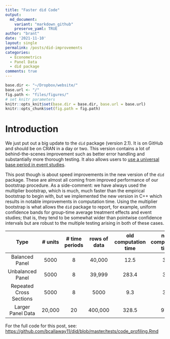 ```yaml
---
title: "Faster did Code"
output:
  md_document:
    variant: "markdown_github"
    preserve_yaml: TRUE
author: "brant"
date: '2021-11-10'
layout: single
permalink: /posts/did-improvements
categories:
  - Econometrics
  - Panel Data
  - did package
comments: true
---
```



```r
base.dir <- "~/Dropbox/website/"
base.url <- "/"
fig.path <- "files/figures/"
# set knitr parameters
knitr::opts_knit$set(base.dir = base.dir, base.url = base.url)
knitr::opts_chunk$set(fig.path = fig.path) 
```

# Introduction

We just put out a big update to the `did` package (version 2.1).  It is on GitHub and should be on CRAN in a day or two.  This version contains a lot of behind-the-scenes improvement such as better error handling and substantially more thorough testing.  It also allows users to [use a universal base period in event studies](posts/event-study-universal-v-varying-base-period).

This post though is about speed improvements in the new version of the `did` package.  These are almost all coming from improved performance of our bootstrap procedure.  As a side-comment: we have always used the multiplier bootstrap, which is much, much faster than the empirical bootstrap to begin with, but we implemented the new version in C++ which results in notable improvements in computation time.  Using the multiplier bootstrap is what allows the `did` package to report, for example, uniform confidence bands for group-time average treatment effects and event studies; that is, they tend to be somewhat wider than pointwise confidence intervals but are robust to the multiple testing arising in both of these cases.


| Type | \# units | \# time periods | rows of data | old computation time | new computation time | percentage reduction | 
| :---: | :---: | :---:  | :---: | :---: | :---: | :---: |
| Balanced Panel | 5000 | 8 | 40,000 | 12.5 | 3.5 | 72% | 
| Unbalanced Panel | 5000 | 8 | 39,999 | 283.4 | 3.4 | 99% |
| Repeated Cross Sections | 5000 | 8 | 5000 | 9.3 | 3.4 | 63% |
| Larger Panel Data | 20,000 | 20 | 400,000 | 328.5 | 97.2 | 70% |

For the full code for this post, see: [https://github.com/bcallaway11/did/blob/master/tests/code_profiling.Rmd](https://github.com/bcallaway11/did/blob/master/tests/code_profiling.Rmd)